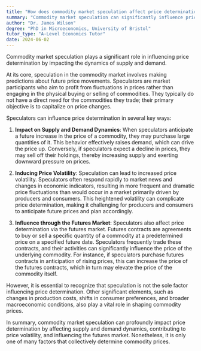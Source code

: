```yaml
---
title: "How does commodity market speculation affect price determination?"
summary: "Commodity market speculation can significantly influence price determination by affecting supply and demand dynamics."
author: "Dr. James Wilson"
degree: "PhD in Microeconomics, University of Bristol"
tutor_type: "A-Level Economics Tutor"
date: 2024-06-02
---
```


Commodity market speculation plays a significant role in influencing price determination by impacting the dynamics of supply and demand.

At its core, speculation in the commodity market involves making predictions about future price movements. Speculators are market participants who aim to profit from fluctuations in prices rather than engaging in the physical buying or selling of commodities. They typically do not have a direct need for the commodities they trade; their primary objective is to capitalize on price changes.

Speculators can influence price determination in several key ways:

1. **Impact on Supply and Demand Dynamics**: When speculators anticipate a future increase in the price of a commodity, they may purchase large quantities of it. This behavior effectively raises demand, which can drive the price up. Conversely, if speculators expect a decline in prices, they may sell off their holdings, thereby increasing supply and exerting downward pressure on prices.

2. **Inducing Price Volatility**: Speculation can lead to increased price volatility. Speculators often respond rapidly to market news and changes in economic indicators, resulting in more frequent and dramatic price fluctuations than would occur in a market primarily driven by producers and consumers. This heightened volatility can complicate price determination, making it challenging for producers and consumers to anticipate future prices and plan accordingly.

3. **Influence through the Futures Market**: Speculators also affect price determination via the futures market. Futures contracts are agreements to buy or sell a specific quantity of a commodity at a predetermined price on a specified future date. Speculators frequently trade these contracts, and their activities can significantly influence the price of the underlying commodity. For instance, if speculators purchase futures contracts in anticipation of rising prices, this can increase the price of the futures contracts, which in turn may elevate the price of the commodity itself.

However, it is essential to recognize that speculation is not the sole factor influencing price determination. Other significant elements, such as changes in production costs, shifts in consumer preferences, and broader macroeconomic conditions, also play a vital role in shaping commodity prices.

In summary, commodity market speculation can profoundly impact price determination by affecting supply and demand dynamics, contributing to price volatility, and influencing the futures market. Nonetheless, it is only one of many factors that collectively determine commodity prices.
    